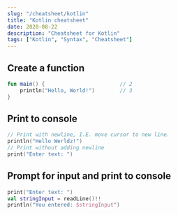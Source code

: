 ```yaml
---
slug: "/cheatsheet/kotlin"
title: "Kotlin cheatsheet"
date: 2020-08-22
description: "Cheatsheet for Kotlin"
tags: ["Kotlin", "Syntax", "Cheatsheet"]
---
```


## Create a function
```kotlin
fun main() {                        // 2
    println("Hello, World!")        // 3
}
```

## Print to console
```kotlin
// Print with newline, I.E. move cursor to new line.
println("Hello Werldz!")
// Print without adding newline
print("Enter text: ")
```

## Prompt for input and print to console
```kotlin
print("Enter text: ")
val stringInput = readLine()!!
println("You entered: $stringInput")
```

